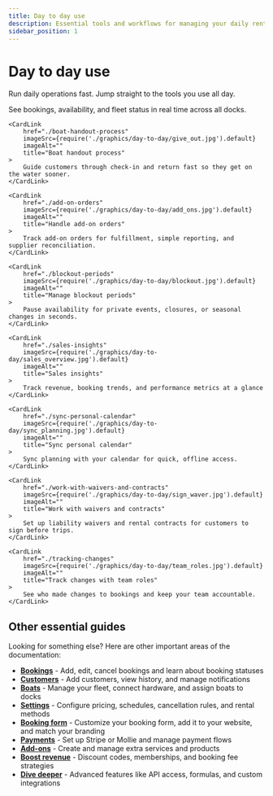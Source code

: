 ```yaml
---
title: Day to day use
description: Essential tools and workflows for managing your daily rental operations
sidebar_position: 1
---
```



# Day to day use

Run daily operations fast. Jump straight to the tools you use all day.

<CardGrid>
    <CardLink
        href="./planning-overview"
        imageSrc={require('./graphics/day-to-day/planning.png').default}
        imageAlt=""
        title="Planning overview"
    >
        See bookings, availability, and fleet status in real time across all docks.
    </CardLink>

    <CardLink
        href="./boat-handout-process"
        imageSrc={require('./graphics/day-to-day/give_out.jpg').default}
        imageAlt=""
        title="Boat handout process"
    >
        Guide customers through check-in and return fast so they get on the water sooner.
    </CardLink>

    <CardLink
        href="./add-on-orders"
        imageSrc={require('./graphics/day-to-day/add_ons.jpg').default}
        imageAlt=""
        title="Handle add-on orders"
    >
        Track add-on orders for fulfillment, simple reporting, and supplier reconciliation.
    </CardLink>

    <CardLink
        href="./blockout-periods"
        imageSrc={require('./graphics/day-to-day/blockout.jpg').default}
        imageAlt=""
        title="Manage blockout periods"
    >
        Pause availability for private events, closures, or seasonal changes in seconds.
    </CardLink>

    <CardLink
        href="./sales-insights"
        imageSrc={require('./graphics/day-to-day/sales_overview.jpg').default}
        imageAlt=""
        title="Sales insights"
    >
        Track revenue, booking trends, and performance metrics at a glance
    </CardLink>

    <CardLink
        href="./sync-personal-calendar"
        imageSrc={require('./graphics/day-to-day/sync_planning.jpg').default}
        imageAlt=""
        title="Sync personal calendar"
    >
        Sync planning with your calendar for quick, offline access.
    </CardLink>

    <CardLink
        href="./work-with-waivers-and-contracts"
        imageSrc={require('./graphics/day-to-day/sign_waver.jpg').default}
        imageAlt=""
        title="Work with waivers and contracts"
    >
        Set up liability waivers and rental contracts for customers to sign before trips.
    </CardLink>

    <CardLink
        href="./tracking-changes"
        imageSrc={require('./graphics/day-to-day/team_roles.jpg').default}
        imageAlt=""
        title="Track changes with team roles"
    >
        See who made changes to bookings and keep your team accountable.
    </CardLink>

</CardGrid>

## Other essential guides

Looking for something else? Here are other important areas of the documentation:

- **[Bookings](./bookings/add-booking)** - Add, edit, cancel bookings and learn about booking statuses
- **[Customers](./customers/add-customer)** - Add customers, view history, and manage notifications
- **[Boats](../settings/boats/manage-boats)** - Manage your fleet, connect hardware, and assign boats to docks
- **[Settings](../settings/rental-setups/understanding-rental-setup)** - Configure pricing, schedules, cancellation rules, and rental methods
- **[Booking form](../settings/booking-form/add-to-website)** - Customize your booking form, add it to your website, and match your branding
- **[Payments](../settings/payments/receive-payments)** - Set up Stripe or Mollie and manage payment flows
- **[Add-ons](../settings/create-add-ons)** - Create and manage extra services and products
- **[Boost revenue](../boost-revenue)** - Discount codes, memberships, and booking fee strategies
- **[Dive deeper](../settings/dive-deeper/api)** - Advanced features like API access, formulas, and custom integrations
